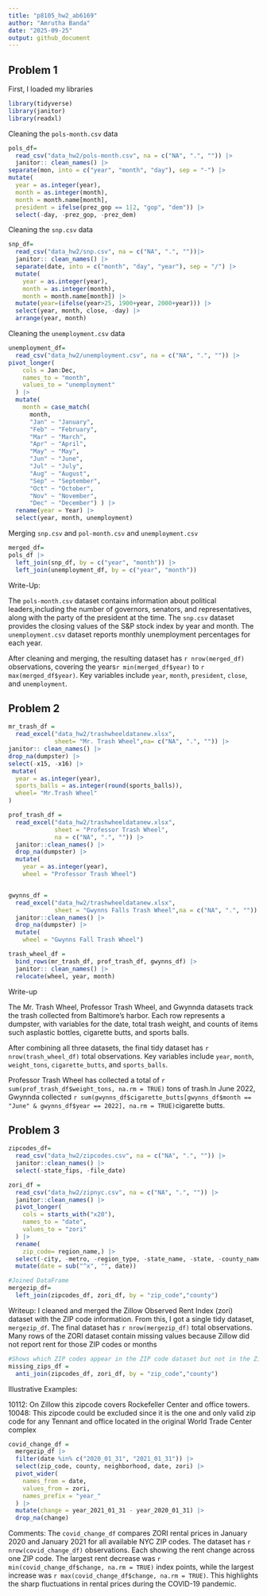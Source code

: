 ```yaml
---
title: "p8105_hw2_ab6169"
author: "Amrutha Banda"
date: "2025-09-25"
output: github_document
---
```


## Problem 1

First, I loaded my libraries
```r
library(tidyverse)
library(janitor) 
library(readxl)
```

Cleaning the `pols-month.csv` data
```r
pols_df= 
  read_csv("data_hw2/pols-month.csv", na = c("NA", ".", "")) |>
  janitor:: clean_names() |> 
separate(mon, into = c("year", "month", "day"), sep = "-") |>
mutate(
  year = as.integer(year),
  month = as.integer(month),
  month = month.name[month],
  president = ifelse(prez_gop == 1|2, "gop", "dem")) |>
  select(-day, -prez_gop, -prez_dem)
```


Cleaning the `snp.csv` data

```r
snp_df= 
  read_csv("data_hw2/snp.csv", na = c("NA", ".", ""))|>
  janitor:: clean_names() |> 
  separate(date, into = c("month", "day", "year"), sep = "/") |>
  mutate(
    year = as.integer(year),
    month = as.integer(month),
    month = month.name[month]) |>
  mutate(year=(ifelse(year>25, 1900+year, 2000+year))) |> 
  select(year, month, close, -day) |>
  arrange(year, month)
```

Cleaning the `unemployment.csv` data
```r
unemployment_df= 
  read_csv("data_hw2/unemployment.csv", na = c("NA", ".", "")) |>
pivot_longer(
    cols = Jan:Dec,      
    names_to = "month",
    values_to = "unemployment"
  ) |>
  mutate(
    month = case_match(
      month,
      "Jan" ~ "January",
      "Feb" ~ "February",
      "Mar" ~ "March",
      "Apr" ~ "April",
      "May" ~ "May",
      "Jun" ~ "June",
      "Jul" ~ "July",
      "Aug" ~ "August",
      "Sep" ~ "September",
      "Oct" ~ "October",
      "Nov" ~ "November",
      "Dec" ~ "December") ) |> 
  rename(year = Year) |>
  select(year, month, unemployment)
```

Merging `snp.csv` and `pol-month.csv` and `unemployment.csv`
```r
merged_df= 
pols_df |>
  left_join(snp_df, by = c("year", "month")) |>
  left_join(unemployment_df, by = c("year", "month"))
```

Write-Up: 

The `pols-month.csv` dataset contains information about political leaders,including the number of governors, senators, and representatives, along with the party of the president at the time. The `snp.csv` dataset provides the closing values of the S&P stock index by year and month. The `unemployment.csv` dataset reports monthly unemployment percentages for each year.  

After cleaning and merging, the resulting dataset has `r nrow(merged_df)` observations, covering the years`r min(merged_df$year)` to `r max(merged_df$year)`. Key variables include `year`, `month`, `president`, `close`, and `unemployment`.  

## Problem 2 

```r
mr_trash_df =
  read_excel("data_hw2/trashwheeldatanew.xlsx", 
             sheet= "Mr. Trash Wheel",na= c("NA", ".", "")) |> 
janitor:: clean_names() |> 
drop_na(dumpster) |> 
select(-x15, -x16) |>
 mutate(
  year = as.integer(year),
  sports_balls = as.integer(round(sports_balls)),
  wheel= "Mr.Trash Wheel"
)

prof_trash_df =
  read_excel("data_hw2/trashwheeldatanew.xlsx",
             sheet = "Professor Trash Wheel",
             na = c("NA", ".", "")) |>
  janitor::clean_names() |>
  drop_na(dumpster) |> 
  mutate(
    year = as.integer(year),
    wheel = "Professor Trash Wheel") 


gwynns_df =
  read_excel("data_hw2/trashwheeldatanew.xlsx",
             sheet = "Gwynns Falls Trash Wheel",na = c("NA", ".", "")) |>
  janitor::clean_names() |>
  drop_na(dumpster) |> 
  mutate(
    wheel = "Gwynns Fall Trash Wheel") 

trash_wheel_df =
  bind_rows(mr_trash_df, prof_trash_df, gwynns_df) |>
  janitor:: clean_names() |>
  relocate(wheel, year, month)
```

Write-up 

The Mr. Trash Wheel, Professor Trash Wheel, and Gwynnda datasets track the trash collected from Baltimore’s harbor. Each row represents a dumpster, with variables for the date, total trash weight, and counts of items such asplastic bottles, cigarette butts, and sports balls.  

After combining all three datasets, the final tidy dataset has `r nrow(trash_wheel_df)` total observations. Key variables include `year`, `month`, `weight_tons`, `cigarette_butts`, and `sports_balls`.  

Professor Trash Wheel has collected a total of `r sum(prof_trash_df$weight_tons, na.rm = TRUE)` tons of trash.In June 2022, Gwynnda collected `r sum(gwynns_df$cigarette_butts[gwynns_df$month == "June" & gwynns_df$year == 2022], na.rm = TRUE)`cigarette butts.




## Problem 3 

```r
zipcodes_df= 
  read_csv("data_hw2/zipcodes.csv", na = c("NA", ".", "")) |>
  janitor::clean_names() |> 
  select(-state_fips, -file_date) 

zori_df = 
  read_csv("data_hw2/zipnyc.csv", na = c("NA", ".", "")) |> 
  janitor::clean_names() |> 
  pivot_longer(
    cols = starts_with("x20"),
    names_to = "date",
    values_to = "zori"
  ) |> 
  rename(
    zip_code= region_name,) |> 
  select(-city, -metro, -region_type, -state_name, -state, -county_name) |> 
  mutate(date = sub("^x", "", date))

#Joined DataFrame
mergezip_df=
  left_join(zipcodes_df, zori_df, by = "zip_code","county") 
```

Writeup: 
I cleaned and merged the Zillow Observed Rent Index (zori) dataset with the ZIP code information. From this, I got a single tidy dataset, `mergezip_df`. The final dataset has `r nrow(mergezip_df)` total observations. Many rows of the ZORI dataset contain missing values because Zillow did not report rent for those ZIP codes or months

```r
#Shows which ZIP codes appear in the ZIP code dataset but not in the Zillow Rental Price dataset
missing_zips_df =
  anti_join(zipcodes_df, zori_df, by = "zip_code","county")
```

Illustrative Examples:

10112: On Zillow this zipcode covers Rockefeller Center and office towers. 
10048: This zipcode could be excluded since it is the one and only valid zip code for any Tennant and office located in the original World Trade Center complex


```r
covid_change_df =
  mergezip_df |>
  filter(date %in% c("2020_01_31", "2021_01_31")) |>
  select(zip_code, county, neighborhood, date, zori) |>
  pivot_wider(
    names_from = date,
    values_from = zori,
    names_prefix = "year_"
  ) |>
  mutate(change = year_2021_01_31 - year_2020_01_31) |>
  drop_na(change)
```

Comments: 
The `covid_change_df` compares ZORI rental prices in January 2020 and January 2021 for all available NYC ZIP codes. The dataset has `r nrow(covid_change_df)` observations. Each showing the rent change across one ZIP code. The largest rent decrease was `r min(covid_change_df$change, na.rm = TRUE)` index points, while the largest increase was `r max(covid_change_df$change, na.rm = TRUE)`. This highlights the sharp fluctuations in rental prices during the COVID-19 pandemic.  


